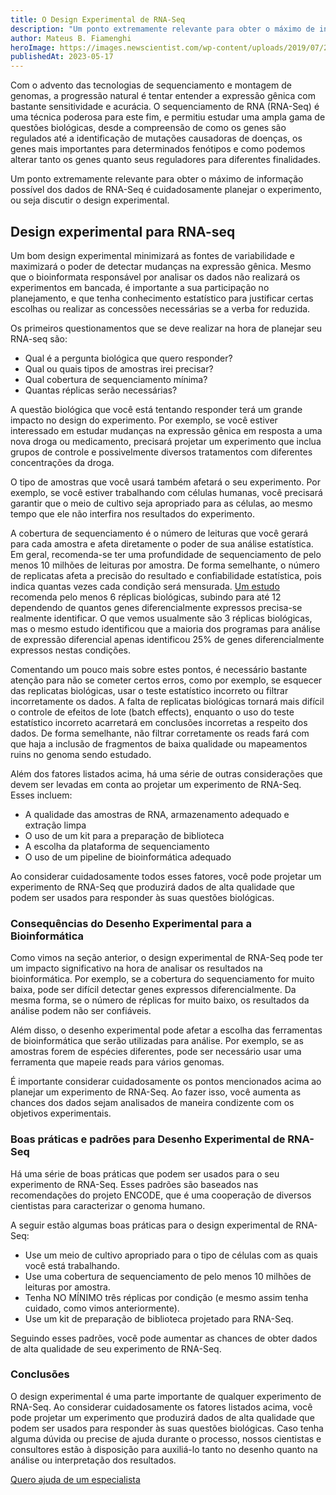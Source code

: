 ```yaml
---
title: O Design Experimental de RNA-Seq
description: "Um ponto extremamente relevante para obter o máximo de informação possível dos dados de RNA-Seq é cuidadosamente planejar o experimento, ou seja discutir o design experimental. Um bom design experimental minimizará as fontes de variabilidade e maximizará o poder de detectar mudanças na expressão gênica. Mesmo que o bioinformata responsável por analisar os dados não realizará os experimentos em bancada, é importante a sua participação no planejamento"
author: Mateus B. Fiamenghi
heroImage: https://images.newscientist.com/wp-content/uploads/2019/07/26113815/f0238645-rna_molecules_web.jpg
publishedAt: 2023-05-17
---
```


Com o advento das tecnologias de sequenciamento e montagem de genomas, a progressão natural é tentar entender a expressão gênica com bastante sensitividade e acurácia. O sequenciamento de RNA (RNA-Seq) é uma técnica poderosa para este fim, e permitiu estudar uma ampla gama de questões biológicas, desde a compreensão de como os genes são regulados até a identificação de mutações causadoras de doenças, os genes mais importantes para determinados fenótipos e como podemos alterar tanto os genes quanto seus reguladores para diferentes finalidades.

Um ponto extremamente relevante para obter o máximo de informação possível dos dados de RNA-Seq é cuidadosamente planejar o experimento, ou seja discutir o design experimental.

## Design experimental para RNA-seq

Um bom design experimental minimizará as fontes de variabilidade e maximizará o poder de detectar mudanças na expressão gênica. Mesmo que o bioinformata responsável por analisar os dados não realizará os experimentos em bancada, é importante a sua participação no planejamento, e que tenha conhecimento estatístico para justificar certas escolhas ou realizar as concessões necessárias se a verba for reduzida.

Os primeiros questionamentos que se deve realizar na hora de planejar seu RNA-seq são:

- Qual é a pergunta biológica que quero responder?
- Qual ou quais tipos de amostras irei precisar?
- Qual cobertura de sequenciamento mínima?
- Quantas réplicas serão necessárias?

A questão biológica que você está tentando responder terá um grande impacto no design do experimento. Por exemplo, se você estiver interessado em estudar mudanças na expressão gênica em resposta a uma nova droga ou medicamento, precisará projetar um experimento que inclua grupos de controle e possivelmente diversos tratamentos com diferentes concentrações da droga.

O tipo de amostras que você usará também afetará o seu experimento. Por exemplo, se você estiver trabalhando com células humanas, você precisará garantir que o meio de cultivo seja apropriado para as células, ao mesmo tempo que ele não interfira nos resultados do experimento.

A cobertura de sequenciamento é o número de leituras que você gerará para cada amostra e afeta diretamente o poder de sua análise estatística. Em geral, recomenda-se ter uma profundidade de sequenciamento de pelo menos 10 milhões de leituras por amostra. De forma semelhante, o número de replicatas afeta a precisão do resultado e confiabilidade estatística, pois indica quantas vezes cada condição será mensurada. [Um estudo](https://www.ncbi.nlm.nih.gov/pmc/articles/PMC4878611) recomenda pelo menos 6 réplicas biológicas, subindo para até 12 dependendo de quantos genes diferencialmente expressos precisa-se realmente identificar. O que vemos usualmente são 3 réplicas biológicas, mas o mesmo estudo identificou que a maioria dos programas para análise de expressão diferencial apenas identificou 25% de genes diferencialmente expressos nestas condições.

Comentando um pouco mais sobre estes pontos, é necessário bastante atenção para não se cometer certos erros, como por exemplo, se esquecer das replicatas biológicas, usar o teste estatístico incorreto ou filtrar incorretamente os dados. A falta de replicatas biológicas tornará mais difícil o controle de efeitos de lote (batch effects), enquanto o uso do teste estatístico incorreto acarretará em conclusões incorretas a respeito dos dados. De forma semelhante, não filtrar corretamente os reads fará com que haja a inclusão de fragmentos de baixa qualidade ou mapeamentos ruins no genoma sendo estudado.

Além dos fatores listados acima, há uma série de outras considerações que devem ser levadas em conta ao projetar um experimento de RNA-Seq. Esses incluem:

- A qualidade das amostras de RNA, armazenamento adequado e extração limpa
- O uso de um kit para a preparação de biblioteca
- A escolha da plataforma de sequenciamento
- O uso de um pipeline de bioinformática adequado

Ao considerar cuidadosamente todos esses fatores, você pode projetar um experimento de RNA-Seq que produzirá dados de alta qualidade que podem ser usados para responder às suas questões biológicas.

### **Consequências do Desenho Experimental para a Bioinformática**

Como vimos na seção anterior, o design experimental de RNA-Seq pode ter um impacto significativo na hora de analisar os resultados na bioinformática. Por exemplo, se a cobertura do sequenciamento for muito baixa, pode ser difícil detectar genes expressos diferencialmente. Da mesma forma, se o número de réplicas for muito baixo, os resultados da análise podem não ser confiáveis.

Além disso, o desenho experimental pode afetar a escolha das ferramentas de bioinformática que serão utilizadas para análise. Por exemplo, se as amostras forem de espécies diferentes, pode ser necessário usar uma ferramenta que mapeie reads para vários genomas.

É importante considerar cuidadosamente os pontos mencionados acima ao planejar um experimento de RNA-Seq. Ao fazer isso, você aumenta as chances dos dados sejam analisados de maneira condizente com os objetivos experimentais.

### Boas práticas e padrões para Desenho Experimental de RNA-Seq

Há uma série de boas práticas que podem ser usados para o seu experimento de RNA-Seq. Esses padrões são baseados nas recomendações do projeto ENCODE, que é uma cooperação de diversos cientistas para caracterizar o genoma humano.

A seguir estão algumas boas práticas para o design experimental de RNA-Seq:

- Use um meio de cultivo apropriado para o tipo de células com as quais você está trabalhando.
- Use uma cobertura de sequenciamento de pelo menos 10 milhões de leituras por amostra.
- Tenha NO MÍNIMO três réplicas por condição (e mesmo assim tenha cuidado, como vimos anteriormente).
- Use um kit de preparação de biblioteca projetado para RNA-Seq.

Seguindo esses padrões, você pode aumentar as chances de obter dados de alta qualidade de seu experimento de RNA-Seq.

### Conclusões

O design experimental é uma parte importante de qualquer experimento de RNA-Seq. Ao considerar cuidadosamente os fatores listados acima, você pode projetar um experimento que produzirá dados de alta qualidade que podem ser usados para responder às suas questões biológicas. Caso tenha alguma dúvida ou precise de ajuda durante o processo, nossos cientistas e consultores estão à disposição para auxiliá-lo tanto no desenho quanto na análise ou interpretação dos resultados.

<a href="/contato" class="text-center">
  Quero ajuda de um especialista
</a>

